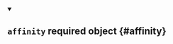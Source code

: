 
<details className="config-field" data-expandable="false" open>
<summary>

## `affinity` <span className="config-field-required" data-required="false">required</span> <span className="config-field-type">object</span> <span className="config-field-default"></span> <span className="config-field-enum"></span> {#affinity}



</summary>



</details>
